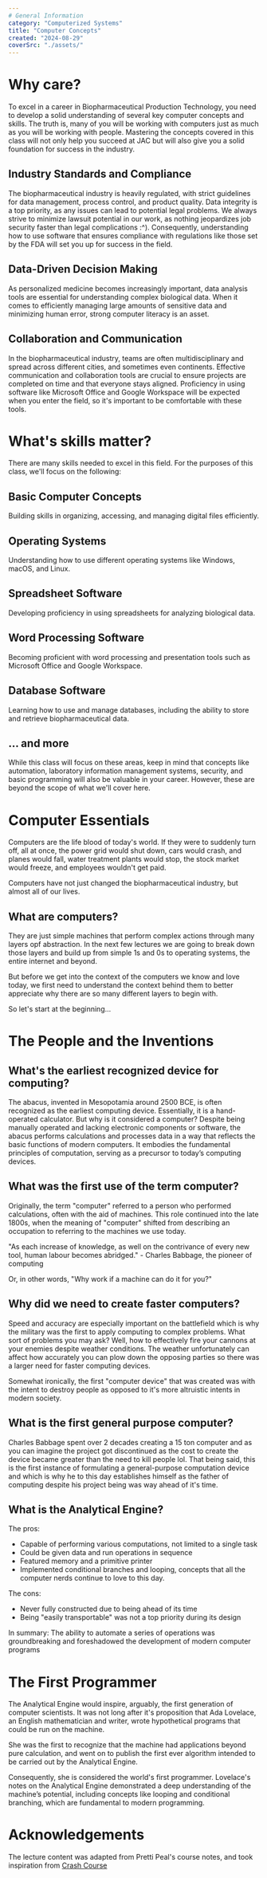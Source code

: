 ```yaml
---
# General Information
category: "Computerized Systems"
title: "Computer Concepts"
created: "2024-08-29"
coverSrc: "./assets/"
---
```


# Why care?

To excel in a career in Biopharmaceutical Production Technology, you need to develop a solid understanding of several key computer concepts and skills. The truth is, many of you will be working with computers just as much as you will be working with people. Mastering the concepts covered in this class will not only help you succeed at JAC but will also give you a solid foundation for success in the industry.

## Industry Standards and Compliance

The biopharmaceutical industry is heavily regulated, with strict guidelines for data management, process control, and product quality. Data integrity is a top priority, as any issues can lead to potential legal problems. We always strive to minimize lawsuit potential in our work, as nothing jeopardizes job security faster than legal complications :^). Consequently, understanding how to use software that ensures compliance with regulations like those set by the FDA will set you up for success in the field.

## Data-Driven Decision Making

As personalized medicine becomes increasingly important, data analysis tools are essential for understanding complex biological data. When it comes to efficiently managing large amounts of sensitive data and minimizing human error, strong computer literacy is an asset.

## Collaboration and Communication

In the biopharmaceutical industry, teams are often multidisciplinary and spread across different cities, and sometimes even continents. Effective communication and collaboration tools are crucial to ensure projects are completed on time and that everyone stays aligned. Proficiency in using software like Microsoft Office and Google Workspace will be expected when you enter the field, so it's important to be comfortable with these tools.

# What's skills matter?

There are many skills needed to excel in this field. For the purposes of this class, we'll focus on the following:

## Basic Computer Concepts

Building skills in organizing, accessing, and managing digital files efficiently.

## Operating Systems

Understanding how to use different operating systems like Windows, macOS, and Linux.

## Spreadsheet Software

Developing proficiency in using spreadsheets for analyzing biological data.

## Word Processing Software

Becoming proficient with word processing and presentation tools such as Microsoft Office and Google Workspace.

## Database Software

Learning how to use and manage databases, including the ability to store and retrieve biopharmaceutical data.

## ... and more

While this class will focus on these areas, keep in mind that concepts like automation, laboratory information management systems, security, and basic programming will also be valuable in your career. However, these are beyond the scope of what we'll cover here.

# Computer Essentials

Computers are the life blood of today's world. If they were to suddenly turn off, all at once, the power grid would shut down, cars would crash, and planes would fall, water treatment plants would stop, the stock market would freeze, and employees wouldn't get paid.

Computers have not just changed the biopharmaceutical industry, but almost all of our lives.

## What are computers?

They are just simple machines that perform complex actions through many layers opf abstraction. In the next few lectures we are going to break down those layers and build up from simple 1s and 0s to operating systems, the entire internet and beyond.

But before we get into the context of the computers we know and love today, we first need to understand the context behind them to better appreciate why there are so many different layers to begin with.

So let's start at the beginning...

# The People and the Inventions

## What's the earliest recognized device for computing?

The abacus, invented in Mesopotamia around 2500 BCE, is often recognized as the earliest computing device. Essentially, it is a hand-operated calculator. But why is it considered a computer? Despite being manually operated and lacking electronic components or software, the abacus performs calculations and processes data in a way that reflects the basic functions of modern computers. It embodies the fundamental principles of computation, serving as a precursor to today’s computing devices.

## What was the first use of the term computer?

Originally, the term "computer" referred to a person who performed calculations, often with the aid of machines. This role continued into the late 1800s, when the meaning of "computer" shifted from describing an occupation to referring to the machines we use today.

"As each increase of knowledge, as well on the contrivance of every new tool, human labour becomes abridged." - Charles Babbage, the pioneer of computing

Or, in other words, "Why work if a machine can do it for you?"

## Why did we need to create faster computers?

Speed and accuracy are especially important on the battlefield which is why the military was the first to apply computing to complex problems. What sort of problems you may ask? Well, how to effectively fire your cannons at your enemies despite weather conditions. The weather unfortunately can affect how accurately you can plow down the opposing parties so there was a larger need for faster computing devices.

Somewhat ironically, the first "computer device" that was created was with the intent to destroy people as opposed to it's more altruistic intents in modern society.

## What is the first general purpose computer?

Charles Babbage spent over 2 decades creating a 15 ton computer and as you can imagine the project got discontinued as the cost to create the device became greater than the need to kill people lol. That being said, this is the first instance of formulating a general-purpose computation device and which is why he to this day establishes himself as the father of computing despite his project being was way ahead of it's time.

## What is the Analytical Engine?

The pros:

- Capable of performing various computations, not limited to a single task
- Could be given data and run operations in sequence
- Featured memory and a primitive printer
- Implemented conditional branches and looping, concepts that all the computer nerds continue to love to this day.

The cons:

- Never fully constructed due to being ahead of its time
- Being "easily transportable" was not a top priority during its design

In summary: The ability to automate a series of operations was groundbreaking and foreshadowed the development of modern computer programs

# The First Programmer

The Analytical Engine would inspire, arguably, the first generation of computer scientists. It was not long after it's proposition that Ada Lovelace, an English mathematician and writer, wrote hypothetical programs that could be run on the machine.

She was the first to recognize that the machine had applications beyond pure calculation, and went on to publish the first ever algorithm intended to be carried out by the Analytical Engine.

Consequently, she is considered the world's first programmer. Lovelace's notes on the Analytical Engine demonstrated a deep understanding of the machine’s potential, including concepts like looping and conditional branching, which are fundamental to modern programming.

# Acknowledgements

The lecture content was adapted from Pretti Peal's course notes, and took inspiration from [Crash Course](https://www.youtube.com/watch?v=O5nskjZ_GoI&t=148s)
